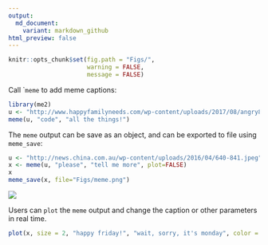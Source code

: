 ```yaml
---
output:
  md_document:
    variant: markdown_github
html_preview: false
---
```


<!-- README.md is generated from README.Rmd. Please edit that file -->



```r
knitr::opts_chunk$set(fig.path = "Figs/",
                      warning = FALSE,
                      message = FALSE)
```


Call ``meme` to add meme captions:


```r
library(me2)
u <- "http://www.happyfamilyneeds.com/wp-content/uploads/2017/08/angry8.jpg"
meme(u, "code", "all the things!")
```


The `meme` output can be save as an object, and can be exported to file using `meme_save`:


```r
u <- "http://news.china.com.au/wp-content/uploads/2016/04/640-841.jpeg"
x <- meme(u, "please", "tell me more", plot=FALSE)
x
meme_save(x, file="Figs/meme.png")
```

![](Figs/meme.png)


Users can `plot` the `meme` output and change the caption or other parameters in
real time.

```r
plot(x, size = 2, "happy friday!", "wait, sorry, it's monday", color = "firebrick", font = "Courier")
```
